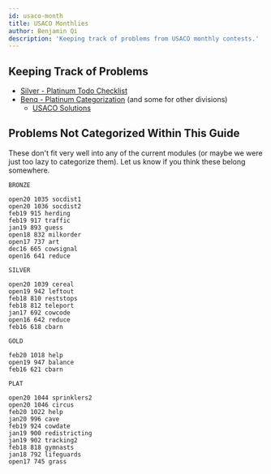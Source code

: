 ```yaml
---
id: usaco-month
title: USACO Monthlies
author: Benjamin Qi
description: 'Keeping track of problems from USACO monthly contests.'
---
```


## Keeping Track of Problems

- [Silver - Platinum Todo Checklist](https://darren-yao.gitbook.io/darren-s-blog/usaco-faq#what-should-i-use-to-keep-track-of-which-usaco-problems-ive-done)
- [Benq - Platinum Categorization](https://github.com/bqi343/USACO/blob/master/Contests/USACO%20Links/Division-Specific/Platinum.md) (and some for other divisions)
  - [USACO Solutions](https://github.com/bqi343/USACO/tree/master/Contests/USACO%20Solutions)

<!-- - [Silver Categorization](https://docs.google.com/document/d/1ba2jr2PFrtxHuGfvdjYVKX-8VzkQAdhpiMLlpXxiAOM/edit)
 -->

<IncompleteSection />

## Problems Not Categorized Within This Guide

These don't fit very well into any of the current modules (or maybe we were just too lazy to categorize them). Let us know if you think these belong somewhere.

```
BRONZE

open20 1035 socdist1
open20 1036 socdist2
feb19 915 herding
feb19 917 traffic
jan19 893 guess
open18 832 milkorder
open17 737 art
dec16 665 cowsignal
open16 641 reduce

SILVER

open20 1039 cereal
open19 942 leftout
feb18 810 reststops
feb18 812 teleport
jan17 692 cowcode
open16 642 reduce
feb16 618 cbarn

GOLD

feb20 1018 help
open19 947 balance
feb16 621 cbarn

PLAT

open20 1044 sprinklers2
open20 1046 circus
feb20 1022 help
jan20 996 cave
feb19 924 cowdate
jan19 900 redistricting
jan19 902 tracking2
feb18 818 gymnasts
jan18 792 lifeguards
open17 745 grass
```
